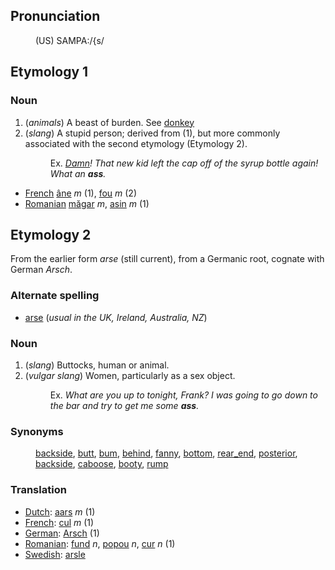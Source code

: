==Pronunciation==
:(US) SAMPA:/{s/

==Etymology 1==

===Noun===

# (''animals'') A beast of burden. See [[donkey]]
# (''slang'') A stupid person; derived from (1), but more commonly associated with the second etymology (Etymology 2).
#:Ex. ''[[Damn]]! That new kid left the cap off of the syrup bottle again!  What an '''ass'''.''

*[[French]] [[âne]] ''m'' (1), [[fou]] ''m'' (2)
*[[Romanian]] [[măgar]] ''m'', [[asin]] ''m'' (1)

==Etymology 2==
From the earlier form ''arse'' (still current), from a Germanic root, cognate with German ''Arsch''. 

===Alternate spelling===
*[[arse]] (''usual in the UK, Ireland, Australia, NZ'')

===Noun===
# (''slang'') Buttocks, human or animal.
# (''vulgar slang'') Women, particularly as a sex object.
#:Ex. ''What are you up to tonight, Frank?  I was going to go down to the bar and try to get me some '''ass'''.''

===Synonyms===
:[[backside]], [[butt]], [[bum]], [[behind]], [[fanny]], [[bottom]], [[rear_end]], [[posterior]], [[backside]], [[caboose]], [[booty]], [[rump]]

===Translation===
*[[Dutch]]: [[aars]] ''m'' (1)
*[[French]]: [[cul]] ''m'' (1)
*[[German]]: [[Arsch]] (1)
*[[Romanian]]: [[fund]] ''n'', [[popou]] ''n'', [[cur]] ''n'' (1)
*[[Swedish]]: [[arsle]]